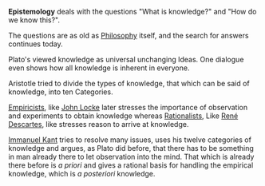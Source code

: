 '''Epistemology''' deals with the questions "What is knowledge?" and "How do we know this?".

The questions are as old as [[Philosophy]] itself, and the search for answers continues today.


Plato's viewed knowledge as universal unchanging Ideas. One dialogue even shows how all knowledge is inherent in everyone.

Aristotle tried to divide the types of knowledge, that which can be said of knowledge, into ten Categories.

[[Empiricists]], like [[John Locke]] later stresses the importance of observation and experiments to obtain knowledge whereas [[Rationalists]], Like [[René Descartes]], like stresses reason to arrive at knowledge.

[[Immanuel Kant]] tries to resolve many issues, uses his twelve categories of knowledge and argues, as Plato did before, that there has to be something in man already there to let observation into the mind. That which is already there before is ''a priori'' and gives a rational basis for handling the empirical knowledge, which is ''a posteriori'' knowledge.